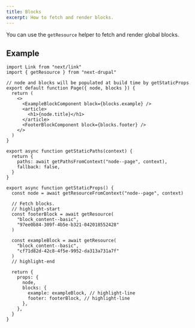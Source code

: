 ```yaml
---
title: Blocks
excerpt: How to fetch and render blocks.
---
```


You can use the `getResource` helper to fetch and render global blocks.

## Example

```tsx title=pages/[...slug].tsx
import Link from "next/link"
import { getResource } from "next-drupal"

// node and blocks will be populated at build time by getStaticProps
export default function Page({ node, blocks }) {
  return (
    <>
      <ExampleBlockComponent block={blocks.example} />
      <article>
        <h1>{node.title}</h1>
      </article>
      <FooterBlockComponent block={blocks.footer} />
    </>
  )
}

export async function getStaticPaths(context) {
  return {
    paths: await getPathsFromContext("node--page", context),
    fallback: false,
  }
}

export async function getStaticProps() {
  const node = await getResourceFromContext("node--page", context)

  // Fetch blocks.
  // highlight-start
  const footerBlock = await getResource(
    "block_content--basic",
    "97ee0b84-309f-4b5e-b321-042018552428"
  )

  const exampleBlock = await getResource(
    "block_content--basic",
    "cf71d82d-42c8-4f5e-9952-da313a731a7f"
  )
  // highlight-end

  return {
    props: {
      node,
      blocks: {
        example: exampleBlock, // highlight-line
        footer: footerBlock, // highlight-line
      },
    },
  }
}
```

